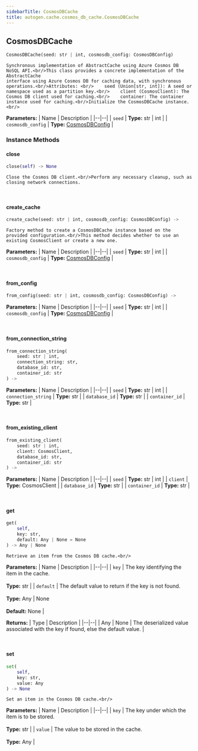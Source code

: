 ```yaml
---
sidebarTitle: CosmosDBCache
title: autogen.cache.cosmos_db_cache.CosmosDBCache
---
```

<h2 id="autogen.cache.cosmos_db_cache.CosmosDBCache" class="doc doc-heading">
    <code class="doc-symbol doc-symbol-heading doc-symbol-class"></code>
    <span class="doc doc-object-name doc-class-name">CosmosDBCache</span>
</h2>

```python
CosmosDBCache(seed: str | int, cosmosdb_config: CosmosDBConfig)
```

    Synchronous implementation of AbstractCache using Azure Cosmos DB NoSQL API.<br/>This class provides a concrete implementation of the AbstractCache
    interface using Azure Cosmos DB for caching data, with synchronous operations.<br/>Attributes: <br/>    seed (Union[str, int]): A seed or namespace used as a partition key.<br/>    client (CosmosClient): The Cosmos DB client used for caching.<br/>    container: The container instance used for caching.<br/>Initialize the CosmosDBCache instance.<br/>

<b>Parameters:</b>
| Name | Description |
|--|--|
| `seed` | **Type:** str \| int |
| `cosmosdb_config` | **Type:** [CosmosDBConfig](/docs/api-reference/autogen/cache/cosmos_db_cache/CosmosDBConfig) |

### Instance Methods

<code class="doc-symbol doc-symbol-heading doc-symbol-method"></code>
#### close

```python
close(self) -> None
```

    Close the Cosmos DB client.<br/>Perform any necessary cleanup, such as closing network connections.

<br />

<code class="doc-symbol doc-symbol-heading doc-symbol-method"></code>
#### create_cache

```python
create_cache(seed: str | int, cosmosdb_config: CosmosDBConfig) -> 
```

    Factory method to create a CosmosDBCache instance based on the provided configuration.<br/>This method decides whether to use an existing CosmosClient or create a new one.

<b>Parameters:</b>
| Name | Description |
|--|--|
| `seed` | **Type:** str \| int |
| `cosmosdb_config` | **Type:** [CosmosDBConfig](/docs/api-reference/autogen/cache/cosmos_db_cache/CosmosDBConfig) |

<br />

<code class="doc-symbol doc-symbol-heading doc-symbol-method"></code>
#### from_config

```python
from_config(seed: str | int, cosmosdb_config: CosmosDBConfig) -> 
```

    

<b>Parameters:</b>
| Name | Description |
|--|--|
| `seed` | **Type:** str \| int |
| `cosmosdb_config` | **Type:** [CosmosDBConfig](/docs/api-reference/autogen/cache/cosmos_db_cache/CosmosDBConfig) |

<br />

<code class="doc-symbol doc-symbol-heading doc-symbol-method"></code>
#### from_connection_string

```python
from_connection_string(
    seed: str | int,
    connection_string: str,
    database_id: str,
    container_id: str
) -> 
```

    

<b>Parameters:</b>
| Name | Description |
|--|--|
| `seed` | **Type:** str \| int |
| `connection_string` | **Type:** str |
| `database_id` | **Type:** str |
| `container_id` | **Type:** str |

<br />

<code class="doc-symbol doc-symbol-heading doc-symbol-method"></code>
#### from_existing_client

```python
from_existing_client(
    seed: str | int,
    client: CosmosClient,
    database_id: str,
    container_id: str
) -> 
```

    

<b>Parameters:</b>
| Name | Description |
|--|--|
| `seed` | **Type:** str \| int |
| `client` | **Type:** CosmosClient |
| `database_id` | **Type:** str |
| `container_id` | **Type:** str |

<br />

<code class="doc-symbol doc-symbol-heading doc-symbol-method"></code>
#### get

```python
get(
    self,
    key: str,
    default: Any | None = None
) -> Any | None
```

    Retrieve an item from the Cosmos DB cache.<br/>

<b>Parameters:</b>
| Name | Description |
|--|--|
| `key` | The key identifying the item in the cache.<br/><br/>**Type:** str |
| `default` | The default value to return if the key is not found.<br/><br/>**Type:** Any \| None<br/><br/>**Default:** None |

<b>Returns:</b>
| Type | Description |
|--|--|
| Any \| None | The deserialized value associated with the key if found, else the default value. |

<br />

<code class="doc-symbol doc-symbol-heading doc-symbol-method"></code>
#### set

```python
set(
    self,
    key: str,
    value: Any
) -> None
```

    Set an item in the Cosmos DB cache.<br/>

<b>Parameters:</b>
| Name | Description |
|--|--|
| `key` | The key under which the item is to be stored.<br/><br/>**Type:** str |
| `value` | The value to be stored in the cache.<br/><br/>**Type:** Any |

<br />